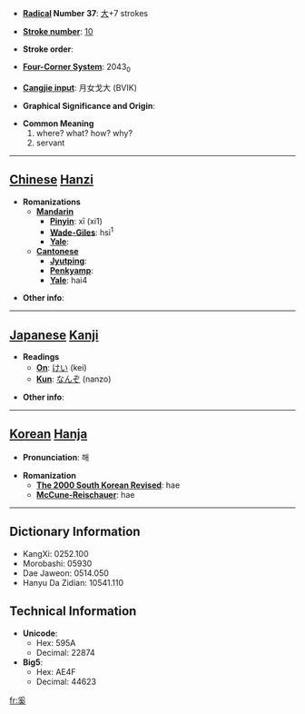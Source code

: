 * '''[[Wiktionary:Chinese radical index| Radical]] Number 37''': [[Wiktionary:Chinese radical index 大|大]]+7 strokes

* '''[[Wiktionary:Chinese total strokes index|Stroke number]]''': [[Wiktionary:Chinese total strokes index 10|10]]

* '''Stroke order''': 

* '''[[Wiktionary:Chinese four corner index|Four-Corner System]]''': 2043<sub>0</sub>

* '''[[Wiktionary:Chinese Cangjie index|Cangjie input]]''': 月女戈大 (BVIK)

* '''Graphical Significance and Origin''': 

* '''Common Meaning'''
*#where? what? how? why?
*# servant


----

== [[Chinese]] [[Hanzi]] ==

* '''Romanizations'''
** '''[[Mandarin]]'''
*** '''[[Pinyin]]''': xī (xi1)
*** '''[[Wade-Giles]]''': hsi<sup>1</sup>
*** '''[[Yale]]''': 
** '''[[Cantonese]]'''
*** '''[[Jyutping]]''':
*** '''[[Penkyamp]]''': 
*** '''[[Yale]]''': hai4

* '''Other info''': 

----

== [[Japanese]] [[Kanji]] ==

* '''Readings'''
** '''[[On]]''': [[けい]] (kei)
** '''[[Kun]]''': [[なんぞ]] (nanzo)

* '''Other info''':  

----

== [[Korean]] [[Hanja]] ==

* '''Pronunciation''': 해

* '''Romanization'''
** '''[[The 2000 South Korean Revised Romanization|The 2000 South Korean Revised]]''': hae
** '''[[McCune-Reischauer]]''': hae

----

== Dictionary Information ==

* KangXi: 0252.100
* Morobashi: 05930
* Dae Jaweon: 0514.050
* Hanyu Da Zidian: 10541.110

== Technical Information ==

* '''Unicode''':
** Hex: 595A
** Decimal: 22874
* '''Big5''':
** Hex: AE4F
** Decimal: 44623

[[fr:奚]]